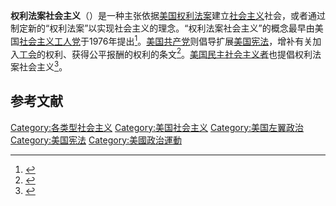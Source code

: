 '''权利法案社会主义'''（{{lang-en|Bill of Rights socialism}}）是一种主张依据[[美国权利法案|美国权利法案]]建立[[社会主义|社会主义]]社会，或者通过制定新的“权利法案”以实现社会主义的理念。“权利法案社会主义”的概念最早由美国[[社會主義工人黨_(美國)|社会主义工人党]]于1976年提出<ref>{{cite web|title=The Socialist Workers Party Propose: A Bill of Rights for Working People|url=https://www.marxists.org/history/etol/writers/camejo/billofrights.htm|publisher=Marxists Internet Archive|access-date=2020-12-12|archive-date=2021-03-23|archive-url=https://web.archive.org/web/20210323150645/https://www.marxists.org/history/etol/writers/camejo/billofrights.htm|dead-url=no}}</ref>。[[美国共产党|美国共产党]]则倡导扩展[[美国宪法|美国宪法]]，增补有关加入[[工会|工会]]的权利、获得公平报酬的权利的条文<ref>{{Cite web|last=Miles|first=Roberta Wood, Dee|date=2016-05-01|title=Bill of Rights Socialism|url=https://www.cpusa.org/party_info/socialism-in-the-usa/|access-date=2020-10-14|website=Communist Party USA|language=en-US|archive-date=2021-03-21|archive-url=https://web.archive.org/web/20210321131320/https://cpusa.org/party_info/socialism-in-the-usa/|dead-url=no}}</ref>。[[美国民主社会主义者|美国民主社会主义者]]也提倡权利法案社会主义<ref>{{Cite web|last=December 23|last2=2012|title=A Social and Economic Bill of Rights|url=https://www.dsausa.org/strategy/a_social_and_economic_bill_of_rights/|access-date=2020-10-14|website=Democratic Socialists of America (DSA)|language=en-US|archive-date=2021-03-14|archive-url=https://web.archive.org/web/20210314192542/https://www.dsausa.org/strategy/a_social_and_economic_bill_of_rights/|dead-url=no}}</ref>。

== 参考文献 ==
{{reflist}}

[[Category:各类型社会主义|Category:各类型社会主义]]
[[Category:美国社会主义|Category:美国社会主义]]
[[Category:美国左翼政治|Category:美国左翼政治]]
[[Category:美国宪法|Category:美国宪法]]
[[Category:美國政治運動|Category:美國政治運動]]